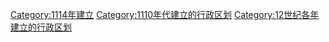 {{Cat topic in year| topic=建立的行政区划|year=1114}}
[[Category:1114年建立|Category:1114年建立]]
[[Category:1110年代建立的行政区划|Category:1110年代建立的行政区划]]
[[Category:12世纪各年建立的行政区划|Category:12世纪各年建立的行政区划]]